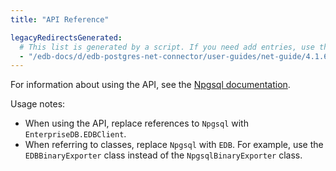 ```yaml
---
title: "API Reference"

legacyRedirectsGenerated:
  # This list is generated by a script. If you need add entries, use the `legacyRedirects` key.
  - "/edb-docs/d/edb-postgres-net-connector/user-guides/net-guide/4.1.6.1/api_reference.html"
---
```


<div id="api_reference" class="registered_link"></div>

For information about using the API, see the [Npgsql documentation](http://www.npgsql.org/doc/api/Npgsql.html).

Usage notes:

-   When using the API, replace references to `Npgsql` with `EnterpriseDB.EDBClient`.
-   When referring to classes, replace `Npgsql` with `EDB`. For example, use the `EDBBinaryExporter` class instead of the `NpgsqlBinaryExporter` class.
